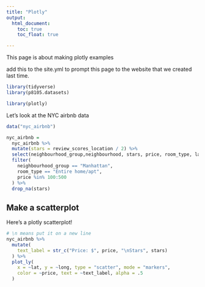 ```yaml
---
title: "Plotly"
output: 
  html_document:
    toc: true
    toc_float: true

---
```


This page is about making plotly examples

add this to the site.yml to prompt this page to the website that we created last time. 

```r
library(tidyverse)
library(p8105.datasets)

library(plotly)
```

Let's look at the NYC airbnb data

```r
data("nyc_airbnb")

nyc_airbnb = 
  nyc_airbnb %>% 
  mutate(stars = review_scores_location / 2) %>% 
  select(neighbourhood_group,neighbourhood, stars, price, room_type, lat, long) %>% 
  filter(
    neighbourhood_group == "Manhattan",
    room_type == "Entire home/apt",
    price %in% 100:500
  ) %>% 
  drop_na(stars)
```

## Make a scatterplot

Here's a plotly scatterplot!

```r
# \n means put it on a new line
nyc_airbnb %>% 
  mutate(
    text_label = str_c("Price: $", price, "\nStars", stars)
  ) %>%  
  plot_ly(
    x = ~lat, y = ~long, type = "scatter", mode = "markers",
    color = ~price, text = ~text_label, alpha = .5
  )
```


